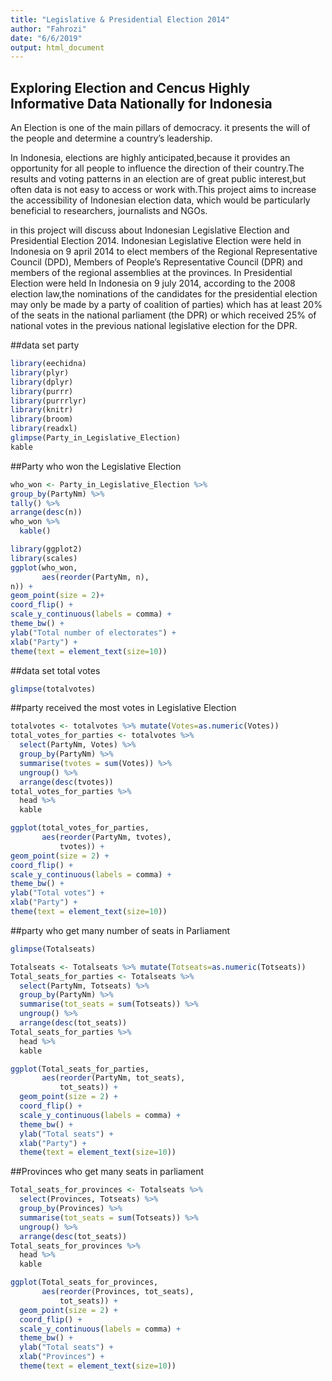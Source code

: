 ---
title: "Legislative & Presidential Election 2014"
author: "Fahrozi"
date: "6/6/2019"
output: html_document
---


## Exploring Election and Cencus Highly Informative Data Nationally for Indonesia

An Election is one of the main pillars of democracy. it presents the will of the people and determine a country's leadership.

In Indonesia, elections  are highly anticipated,because it provides an opportunity for all people to influence the direction of their country.The results and voting patterns in an election are of great public interest,but often data is not easy to access or work with.This project aims to increase the accessibility of Indonesian election data, which would be particularly beneficial to researchers, journalists and NGOs.

in this project will discuss about Indonesian Legislative Election and Presidential Election 2014. Indonesian Legislative Election were held in Indonesia on 9 april 2014 to elect members of the Regional Representative Council (DPD), Members of People's Representative Council (DPR) and members of the regional assemblies at the provinces. 
In Presidential Election were held In Indonesia on 9 july 2014, according to the 2008 election law,the nominations of the candidates for the presidential election may only be made by a party of coalition of parties) which has at least 20% of the seats in the national parliament (the DPR)  or which received 25% of national votes in the previous national legislative election for the DPR.


##data set party
```{r setup, echo=FALSE, include=TRUE}
library(eechidna)
library(plyr)
library(dplyr)
library(purrr)
library(purrrlyr)
library(knitr)
library(broom)
library(readxl)
glimpse(Party_in_Legislative_Election)
kable
```

##Party who won the Legislative Election
``` {r party who won}
who_won <- Party_in_Legislative_Election %>%
group_by(PartyNm) %>%
tally() %>%
arrange(desc(n))
who_won %>%
  kable()
```
```{r ggplotwho_won}
library(ggplot2)
library(scales)
ggplot(who_won, 
       aes(reorder(PartyNm, n),
n)) +
geom_point(size = 2)+
coord_flip() +
scale_y_continuous(labels = comma) +
theme_bw() +
ylab("Total number of electorates") + 
xlab("Party") +
theme(text = element_text(size=10))
```
##data set total votes
```{r total votes}
glimpse(totalvotes)
```
##party received the most votes in Legislative Election
```{r total votes}
totalvotes <- totalvotes %>% mutate(Votes=as.numeric(Votes))
total_votes_for_parties <- totalvotes %>%
  select(PartyNm, Votes) %>%
  group_by(PartyNm) %>%
  summarise(tvotes = sum(Votes)) %>%
  ungroup() %>%
  arrange(desc(tvotes))
total_votes_for_parties %>%
  head %>%
  kable
```
```{r ggplot total votes}
ggplot(total_votes_for_parties,
       aes(reorder(PartyNm, tvotes),
           tvotes)) +
geom_point(size = 2) +
coord_flip() +
scale_y_continuous(labels = comma) +
theme_bw() +
ylab("Total votes") +
xlab("Party") +
theme(text = element_text(size=10))
```
##party who get many number of seats in Parliament 
```{r Totalseats}
glimpse(Totalseats)
```
```{r total_votes_for_parties}
Totalseats <- Totalseats %>% mutate(Totseats=as.numeric(Totseats))
Total_seats_for_parties <- Totalseats %>%
  select(PartyNm, Totseats) %>%
  group_by(PartyNm) %>%
  summarise(tot_seats = sum(Totseats)) %>%
  ungroup() %>%
  arrange(desc(tot_seats))
Total_seats_for_parties %>%
  head %>%
  kable
```
```{r ggplot Total_seats_for_parties}
ggplot(Total_seats_for_parties,
       aes(reorder(PartyNm, tot_seats),
           tot_seats)) +
  geom_point(size = 2) +
  coord_flip() +
  scale_y_continuous(labels = comma) +
  theme_bw() +
  ylab("Total seats") +
  xlab("Party") +
  theme(text = element_text(size=10))
```
##Provinces who get many seats in parliament

```{r Total_seats_for_provinces}
Total_seats_for_provinces <- Totalseats %>%
  select(Provinces, Totseats) %>%
  group_by(Provinces) %>%
  summarise(tot_seats = sum(Totseats)) %>%
  ungroup() %>%
  arrange(desc(tot_seats))
Total_seats_for_provinces %>%
  head %>%
  kable
```
```{r ggplot Total_seats_for_provinces}
ggplot(Total_seats_for_provinces,
       aes(reorder(Provinces, tot_seats),
           tot_seats)) +
  geom_point(size = 2) +
  coord_flip() +
  scale_y_continuous(labels = comma) +
  theme_bw() +
  ylab("Total seats") +
  xlab("Provinces") +
  theme(text = element_text(size=10))
```

